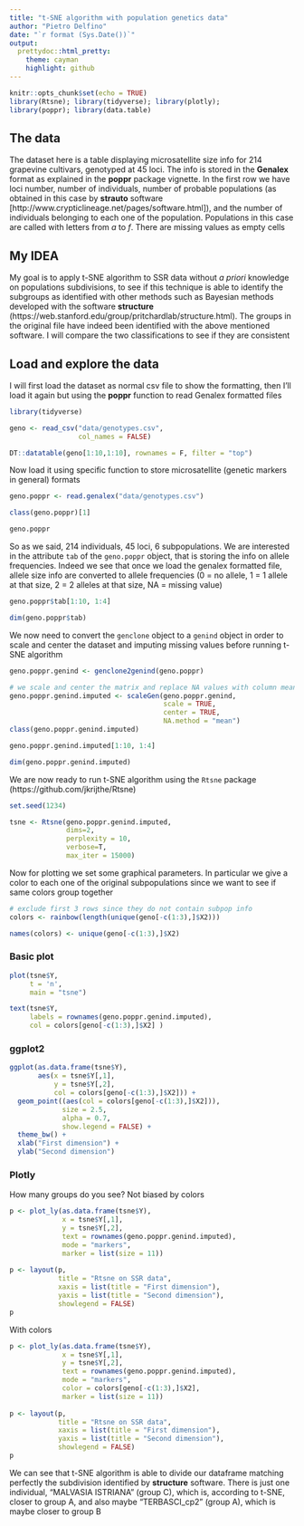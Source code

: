 ```yaml
---
title: "t-SNE algorithm with population genetics data"
author: "Pietro Delfino"
date: "`r format (Sys.Date())`"
output:
  prettydoc::html_pretty:
    theme: cayman
    highlight: github
---
```


```r
knitr::opts_chunk$set(echo = TRUE)
library(Rtsne); library(tidyverse); library(plotly);
library(poppr); library(data.table)
```

## The data
The dataset here is a table displaying microsatellite size info for 214 grapevine cultivars, genotyped at 45 loci. The info is stored in the **Genalex** format as explained in the **poppr** package vignette. In the first row we have loci number, number of individuals, number of probable populations (as obtained in this case by **strauto** software [http://www.crypticlineage.net/pages/software.html]), and the number of individuals belonging to each one of the population. Populations in this case are called with letters from *a* to *f*. There are missing values as empty cells

## My IDEA
My goal is to apply t-SNE algorithm to SSR data without *a priori* knowledge on populations subdivisions, to see if this technique is able to identify the subgroups as identified with other methods such as Bayesian methods developed with the software **structure** (https://web.stanford.edu/group/pritchardlab/structure.html). The groups in the original file have indeed been identified with the above mentioned software. I will compare the two classifications to see if they are consistent

## Load and explore the data
I will first load the dataset as normal csv file to show the formatting, then I'll load it again but using the **poppr** function to read Genalex formatted files

```r
library(tidyverse)

geno <- read_csv("data/genotypes.csv",
                 col_names = FALSE)
```

```r
DT::datatable(geno[1:10,1:10], rownames = F, filter = "top")
```

Now load it using specific function to store microsatellite (genetic markers in general) formats

```r
geno.poppr <- read.genalex("data/genotypes.csv")

class(geno.poppr)[1]
```

```r
geno.poppr
```

So as we said, 214 individuals, 45 loci, 6 subpopulations. We are interested in the attribute `tab` of the `geno.poppr` object, that is storing the info on allele frequencies. Indeed we see that once we load the genalex formatted file, allele size info are converted to allele frequencies (0 = no allele, 1 = 1 allele at that size, 2 = 2 alleles at that size, NA = missing value)

```r
geno.poppr$tab[1:10, 1:4]

dim(geno.poppr$tab)
```

We now need to convert the `genclone` object to a `genind` object in order to scale and center the dataset and imputing missing values before running t-SNE algorithm

```r
geno.poppr.genind <- genclone2genind(geno.poppr)

# we scale and center the matrix and replace NA values with column means
geno.poppr.genind.imputed <- scaleGen(geno.poppr.genind,
                                      scale = TRUE,
                                      center = TRUE,
                                      NA.method = "mean")
class(geno.poppr.genind.imputed)

geno.poppr.genind.imputed[1:10, 1:4]

dim(geno.poppr.genind.imputed)
```

We are now ready to run t-SNE algorithm using the `Rtsne` package (https://github.com/jkrijthe/Rtsne)

```r
set.seed(1234)

tsne <- Rtsne(geno.poppr.genind.imputed,
              dims=2,
              perplexity = 10,
              verbose=T,
              max_iter = 15000)
```

Now for plotting we set some graphical parameters. In particular we give a color to each one of the original subpopulations since we want to see if same colors group together

```r
# exclude first 3 rows since they do not contain subpop info
colors <- rainbow(length(unique(geno[-c(1:3),]$X2)))

names(colors) <- unique(geno[-c(1:3),]$X2)
```

### Basic plot

```r
plot(tsne$Y,
     t = 'n',
     main = "tsne")

text(tsne$Y,
     labels = rownames(geno.poppr.genind.imputed),
     col = colors[geno[-c(1:3),]$X2] )
```

### ggplot2

```r
ggplot(as.data.frame(tsne$Y),
       aes(x = tsne$Y[,1],
           y = tsne$Y[,2],
           col = colors[geno[-c(1:3),]$X2])) +
  geom_point((aes(col = colors[geno[-c(1:3),]$X2])),
             size = 2.5,
             alpha = 0.7,
             show.legend = FALSE) +
  theme_bw() +
  xlab("First dimension") +
  ylab("Second dimension")
```

### Plotly

How many groups do you see? Not biased by colors

```r
p <- plot_ly(as.data.frame(tsne$Y),
             x = tsne$Y[,1],
             y = tsne$Y[,2],
             text = rownames(geno.poppr.genind.imputed),
             mode = "markers",
             marker = list(size = 11))
             
p <- layout(p,
            title = "Rtsne on SSR data", 
            xaxis = list(title = "First dimension"),
            yaxis = list(title = "Second dimension"),
            showlegend = FALSE)
p
```

With colors

```r
p <- plot_ly(as.data.frame(tsne$Y),
             x = tsne$Y[,1],
             y = tsne$Y[,2],
             text = rownames(geno.poppr.genind.imputed),
             mode = "markers",
             color = colors[geno[-c(1:3),]$X2],
             marker = list(size = 11))
             
p <- layout(p,
            title = "Rtsne on SSR data", 
            xaxis = list(title = "First dimension"),
            yaxis = list(title = "Second dimension"),
            showlegend = FALSE)
p
```

We can see that t-SNE algorithm is able to divide our dataframe matching perfectly the subdivision identified by **structure** software. There is just one individual, "MALVASIA ISTRIANA" (group C), which is, according to t-SNE, closer to group A, and also maybe "TERBASCI_cp2" (group A), which is maybe closer to group B 










